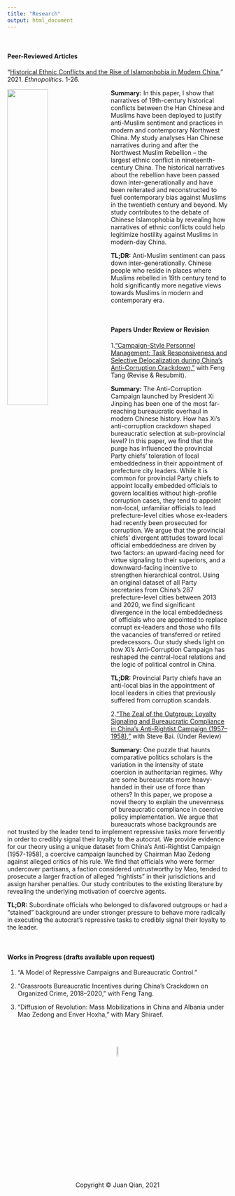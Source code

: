 ```yaml
---
title: "Research"
output: html_document
---
```


<br>

#### Peer-Reviewed Articles

"[Historical Ethnic Conflicts and the Rise of Islamophobia in Modern China.](https://www.tandfonline.com/doi/abs/10.1080/17449057.2021.2001954?journalCode=reno20)" 2021. *Ethnopolitics*. 1-26.

<img src="muslims.jpeg" style="width:43%; margin-right: 20px" align="left">
**Summary:** In this paper, I show that narratives of 19th-century historical conflicts between the Han Chinese and Muslims have been deployed to justify anti-Muslim sentiment and practices in modern and contemporary Northwest China. My study analyses Han Chinese narratives during and after the Northwest Muslim Rebellion -- the largest ethnic conflict in nineteenth-century China. The historical narratives about the rebellion have been passed down inter-generationally and have been reiterated and reconstructed to fuel contemporary bias against Muslims in the twentieth century and beyond. My study contributes to the debate of Chinese Islamophobia by revealing how narratives of ethnic conflicts could help legitimize hostility against Muslims in modern-day China.

**TL;DR:** Anti-Muslim sentiment can pass down inter-generationally. Chinese people who reside in places where Muslims rebelled in 19th century tend to hold significantly more negative views towards Muslims in modern and contemporary era.

<br>

#### Papers Under Review or Revision

1.["Campaign-Style Personnel Management: Task Responsiveness and Selective Delocalization during China's Anti-Corruption Crackdown,"](https://papers.ssrn.com/sol3/papers.cfm?abstract_id=4219395) with Feng Tang (Revise & Resubmit).

**Summary:** The Anti-Corruption Campaign launched by President Xi Jinping has been one of the most far-reaching bureaucratic overhaul in modern Chinese history. How has Xi’s anti-corruption crackdown shaped bureaucratic selection at sub-provincial level? In this paper, we find that the purge has influenced the provincial Party chiefs’ toleration of local embeddedness in their appointment of prefecture city leaders. While it is common for provincial Party chiefs to appoint locally embedded officials to govern localities without high-profile corruption cases, they tend to appoint non-local, unfamiliar officials to lead prefecture-level cities whose ex-leaders had recently been prosecuted for corruption. We argue that the provincial chiefs’ divergent attitudes toward local official embeddedness are driven by two factors: an upward-facing need for virtue signaling to their superiors, and a downward-facing incentive to strengthen hierarchical control. Using an original dataset of all Party secretaries from China’s 287 prefecture-level cities between 2013 and 2020, we find significant divergence in the local embeddedness of officials who are appointed to replace corrupt ex-leaders and those who fills the vacancies of transferred or retired predecessors. Our study sheds light on how Xi’s Anti-Corruption Campaign has reshaped the central-local relations and the logic of political control in China.

**TL;DR:** Provincial Party chiefs have an anti-local bias in the appointment of local leaders in cities that previously suffered from corruption scandals.
<br>

2.["The Zeal of the Outgroup: Loyalty Signaling and Bureaucratic Compliance in China’s Anti-Rightist Campaign (1957–1958),"](https://www.researchgate.net/profile/Jingyuan-Qian/publication/357181235_The_Zeal_of_the_Outgroup_Loyalty_Signaling_and_Bureaucratic_Compliance_in_China's_Anti-Rightist_Campaign_1957-1958/links/6213b988f02286737cb2985d/The-Zeal-of-the-Outgroup-Loyalty-Signaling-and-Bureaucratic-Compliance-in-Chinas-Anti-Rightist-Campaign-1957-1958.pdf) with Steve Bai. (Under Review)

**Summary:** One puzzle that haunts comparative politics scholars is the variation in the intensity of state coercion in authoritarian regimes. Why are some bureaucrats more heavy-handed in their use of force than others? In this paper, we propose a novel theory to explain the unevenness of bureaucratic compliance in coercive policy implementation. We argue that bureaucrats whose backgrounds are not trusted by the leader tend to implement repressive tasks more fervently in order to credibly signal their loyalty to the autocrat. We provide evidence for our theory using a unique dataset from China's Anti-Rightist Campaign (1957-1958), a coercive campaign launched by Chairman Mao Zedong against alleged critics of his rule. We find that officials who were former undercover partisans, a faction considered untrustworthy by Mao, tended to prosecute a larger fraction of alleged “rightists” in their jurisdictions and assign harsher penalties. Our study contributes to the existing literature by revealing the underlying motivation of coercive agents.

**TL;DR:** Subordinate officials who belonged to disfavored outgroups or had a "stained" background are under stronger pressure to behave more radically in executing the autocrat's repressive tasks to credibly signal their loyalty to the leader.

<br>

#### Works in Progress (drafts available upon request)

1. “A Model of Repressive Campaigns and Bureaucratic Control.” 

2. “Grassroots Bureaucratic Incentives during China’s Crackdown on Organized Crime, 2018–2020,” with Feng Tang. 

3. “Diffusion of Revolution: Mass Mobilizations in China and Albania under Mao Zedong and Enver Hoxha,” with Mary Shiraef.



<br>
<br>
<br>
<center> <img src="juan_logo.png" style="width:7.5%">
<br>
<center> Copyright © Juan Qian, 2021